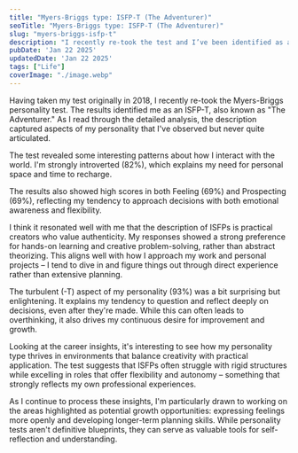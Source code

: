 ```yaml
---
title: "Myers-Briggs type: ISFP-T (The Adventurer)"
seoTitle: "Myers-Briggs type: ISFP-T (The Adventurer)"
slug: "myers-briggs-isfp-t"
description: "I recently re-took the test and I’ve been identified as a ISFP-T on the Myers-Briggs assessment."
pubDate: 'Jan 22 2025'
updatedDate: 'Jan 22 2025'
tags: ["Life"]
coverImage: "./image.webp"
---
```


Having taken my test originally in 2018, I recently re-took the Myers-Briggs personality test. The results identified me as an ISFP-T, also known as "The Adventurer." As I read through the detailed analysis, the description captured aspects of my personality that I've observed but never quite articulated.

The test revealed some interesting patterns about how I interact with the world. I'm strongly introverted (82%), which explains my need for personal space and time to recharge. 

<R2Image imageKey="assets/myers-briggs-isfp-t-1831638e-cd98-8019-82cd-c87e27b88d4a.png" alt="Myers-Briggs assessment that describes my introverted energy." />

The results also showed high scores in both Feeling (69%) and Prospecting (69%), reflecting my tendency to approach decisions with both emotional awareness and flexibility.

<R2Image imageKey="assets/myers-briggs-isfp-t-1831638e-cd98-808b-a2ce-d8cb1adf782f.png" alt="Myers-Briggs assessment that describes how I feel." />

<R2Image imageKey="assets/myers-briggs-isfp-t-1831638e-cd98-8046-bf0a-e1c086c55592.png" alt="Myers-Briggs assessment that describes how I prospect and handle changes." />

I think it resonated well with me that the description of ISFPs is practical creators who value authenticity. My responses showed a strong preference for hands-on learning and creative problem-solving, rather than abstract theorizing. This aligns well with how I approach my work and personal projects – I tend to dive in and figure things out through direct experience rather than extensive planning.

The turbulent (-T) aspect of my personality (93%) was a bit surprising but enlightening. It explains my tendency to question and reflect deeply on decisions, even after they're made. While this can often leads to overthinking, it also drives my continuous desire for improvement and growth.

<R2Image imageKey="assets/myers-briggs-isfp-t-1831638e-cd98-80b6-88a2-de099ec718b4.png" alt="Myers-Briggs assessment that describes how I identify myself." />

Looking at the career insights, it's interesting to see how my personality type thrives in environments that balance creativity with practical application. The test suggests that ISFPs often struggle with rigid structures while excelling in roles that offer flexibility and autonomy – something that strongly reflects my own professional experiences.

As I continue to process these insights, I'm particularly drawn to working on the areas highlighted as potential growth opportunities: expressing feelings more openly and developing longer-term planning skills. While personality tests aren't definitive blueprints, they can serve as valuable tools for self-reflection and understanding.
